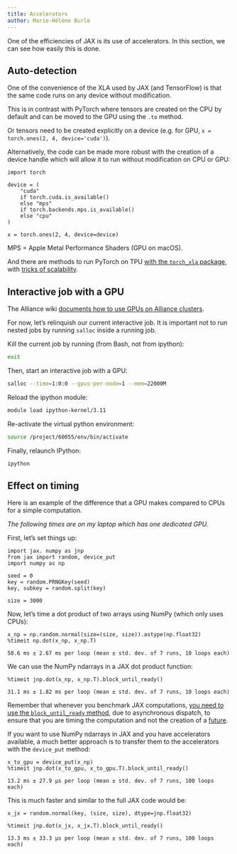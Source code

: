 ```yaml
---
title: Accelerators
author: Marie-Hélène Burle
---
```


:::{.def}

One of the efficiencies of JAX is its use of accelerators. In this section, we can see how easily this is done.

:::

## Auto-detection

One of the convenience of the XLA used by JAX (and TensorFlow) is that the same code runs on any device without modification.

:::{.note}

This is in contrast with PyTorch where tensors are created on the CPU by default and can be moved to the GPU using the `.to` method.

Or tensors need to be created explicitly on a device (e.g. for GPU, `x = torch.ones(2, 4, device='cuda')`).

Alternatively, the code can be made more robust with the creation of a device handle which will allow it to run without modification on CPU or GPU:

```.python
import torch

device = (
    "cuda"
    if torch.cuda.is_available()
    else "mps"
    if torch.backends.mps.is_available()
    else "cpu"
)

x = torch.ones(2, 4, device=device)
```

:::{.note}

MPS = Apple Metal Performance Shaders (GPU on macOS).

:::

And there are methods to run PyTorch on TPU [with the `torch_xla` package](https://pytorch.org/xla/release/2.1/index.html), with [tricks of scalability](https://pytorch.org/blog/scaling-pytorch-models-on-cloud-tpus-with-fsdp/).

:::

## Interactive job with a GPU

The Alliance wiki [documents how to use GPUs on Alliance clusters](https://docs.alliancecan.ca/wiki/Using_GPUs_with_Slurm).

For now, let's [relinquish our current interactive job]{.emph}. It is important not to run nested jobs by running `salloc` inside a running job.

Kill the current job by running (from Bash, not from ipython):

```.bash
exit
```

Then, start an interactive job with a GPU:

```.bash
salloc --time=1:0:0 --gpus-per-node=1 --mem=22000M
```

Reload the ipython module:

```.bash
module load ipython-kernel/3.11
```

Re-activate the virtual python environment:

```.bash
source /project/60055/env/bin/activate
```

Finally, relaunch IPython:

```.bash
ipython
```

## Effect on timing

Here is an example of the difference that a GPU makes compared to CPUs for a simple computation.

*The following times are on my laptop which has one dedicated GPU.*

First, let's set things up:

```.python
import jax. numpy as jnp
from jax import random, device_put
import numpy as np

seed = 0
key = random.PRNGKey(seed)
key, subkey = random.split(key)

size = 3000
```

Now, let's time a dot product of two arrays using NumPy (which only uses CPUs):

```.python
x_np = np.random.normal(size=(size, size)).astype(np.float32)
%timeit np.dot(x_np, x_np.T)
```

```
58.6 ms ± 2.67 ms per loop (mean ± std. dev. of 7 runs, 10 loops each)
```

We can use the NumPy ndarrays in a JAX dot product function:

```.python
%timeit jnp.dot(x_np, x_np.T).block_until_ready()
```

```
31.1 ms ± 1.82 ms per loop (mean ± std. dev. of 7 runs, 10 loops each)
```

:::{.note}

Remember that whenever you benchmark JAX computations, [you need to use the `block_until_ready` method](https://mint.westdri.ca/ai/jx/jx_benchmark), due to asynchronous dispatch, to ensure that you are timing the computation and not the creation of a [future](https://en.wikipedia.org/wiki/Futures_and_promises).

:::

If you want to use NumPy ndarrays in JAX and you have accelerators available, a much better approach is to transfer them to the accelerators with the `device_put` method:

```.python
x_to_gpu = device_put(x_np)
%timeit jnp.dot(x_to_gpu, x_to_gpu.T).block_until_ready()
```

```
13.2 ms ± 27.9 µs per loop (mean ± std. dev. of 7 runs, 100 loops each)
```

This is much faster and similar to the full JAX code would be:

```.python
x_jx = random.normal(key, (size, size), dtype=jnp.float32)

%timeit jnp.dot(x_jx, x_jx.T).block_until_ready()
```

```
13.3 ms ± 33.3 µs per loop (mean ± std. dev. of 7 runs, 100 loops each)
```

